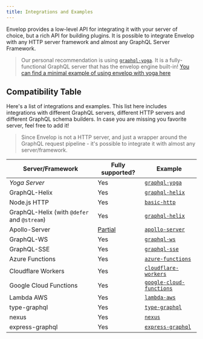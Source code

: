 ```yaml
---
title: Integrations and Examples
---
```


Envelop provides a low-level API for integrating it with your server of choice, but a rich API for building plugins. It is possible to integrate Envelop with any HTTP server framework and almost any GraphQL Server Framework.

> Our personal recommendation is using [`graphql-yoga`](https://graphql-yoga.com/). It is a fully-functional GraphQL server that has the envelop engine built-in! [You can find a minimal example of using envelop with yoga here](https://www.graphql-yoga.com/docs/features/envelop-plugins)

## Compatibility Table

Here's a list of integrations and examples. This list here includes integrations with different GraphQL servers, different HTTP servers and different GraphQL schema builders. In case you are missing you favorite server, feel free to add it!

> Since Envelop is not a HTTP server, and just a wrapper around the GraphQL request pipeline - it's possible to integrate it with almost any server/framework.

| Server/Framework                            | Fully supported?                                                           | Example                                                                                                 |
| ------------------------------------------- | -------------------------------------------------------------------------- | ------------------------------------------------------------------------------------------------------- |
| _Yoga Server_                               | Yes                                                                                                 | [`graphql-yoga`](https://github.com/dotansimha/graphql-yoga/tree/master/examples)                       |
| GraphQL-Helix                               | Yes                                                                                                 | [`graphql-helix`](https://github.com/n1ru4l/envelop/tree/main/examples/graphql-helix)                   |
| Node.js HTTP                                | Yes                                                                        | [`basic-http`](https://github.com/n1ru4l/envelop/tree/main/examples/simple-http)                        |
| GraphQL-Helix (with `@defer` and `@stream`) | Yes                                                                        | [`graphql-helix`](https://github.com/n1ru4l/envelop/tree/main/examples/graphql-helix-defer-stream)      |
| Apollo-Server                               | [Partial](https://github.com/apollographql/apollo-server/discussions/5541) | [`apollo-server`](https://github.com/n1ru4l/envelop/tree/main/examples/apollo-server)                   |
| GraphQL-WS                                  | Yes                                                                        | [`graphql-ws`](https://github.com/n1ru4l/envelop/tree/main/examples/graphql-ws)                         |
| GraphQL-SSE                                 | Yes                                                                        | [`graphql-sse`](https://github.com/n1ru4l/envelop/tree/main/examples/graphql-sse)                       |
| Azure Functions                             | Yes                                                                        | [`azure-functions`](https://github.com/n1ru4l/envelop/tree/main/examples/azure-functions)               |
| Cloudflare Workers                          | Yes                                                                        | [`cloudflare-workers`](https://github.com/n1ru4l/envelop/tree/main/examples/cloudflare-workers)         |
| Google Cloud Functions                      | Yes                                                                        | [`google-cloud-functions`](https://github.com/n1ru4l/envelop/tree/main/examples/google-cloud-functions) |
| Lambda AWS                                  | Yes                                                                        | [`lambda-aws`](https://github.com/n1ru4l/envelop/tree/main/examples/lambda-aws)                         |
| type-graphql                                | Yes                                                                        | [`type-graphql`](https://github.com/n1ru4l/envelop/tree/main/examples/typegraphql)                      |
| nexus                                       | Yes                                                                        | [`nexus`](https://github.com/n1ru4l/envelop/tree/main/examples/nexus)                                   |
| express-graphql                             | Yes                                                                        | [`express-graphql`](https://github.com/n1ru4l/envelop/tree/main/examples/express-graphql)               |